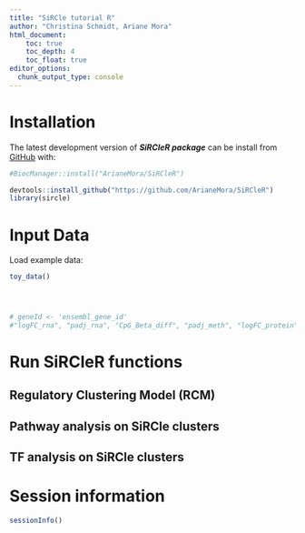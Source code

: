 ```yaml
---
title: "SiRCle tutorial R"
author: "Christina Schmidt, Ariane Mora"
html_document:
    toc: true
    toc_depth: 4
    toc_float: true
editor_options: 
  chunk_output_type: console
---
```



# Installation
The latest development version of ***SiRCleR package*** can be install from [GitHub](https://github.com/ArianeMora/SiRCleR) with:

```r
#BiocManager::install("ArianeMora/SiRCleR")

devtools::install_github("https://github.com/ArianeMora/SiRCleR")
library(sircle)
```

# Input Data
Load example data:

```r
toy_data()




# geneId <- 'ensembl_gene_id'
#"logFC_rna", "padj_rna", "CpG_Beta_diff", "padj_meth", "logFC_protein", "padj_protein",

```

# Run SiRCleR functions
## Regulatory Clustering Model (RCM)

## Pathway analysis on SiRCle clusters

## TF analysis on SiRCle clusters



# Session information
```r
sessionInfo()
```

